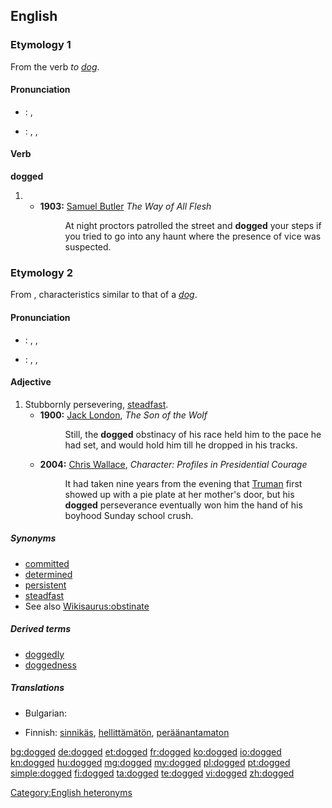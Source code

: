 ==English==

===Etymology 1===
From the verb ''to [[dog]]''.

====Pronunciation====
* {{a|RP}}: {{IPA|/dɒɡd/}}, {{SAMPA|/dQgd/}}
* {{a|US}}: {{enPR|dägd}}, {{IPA|/dɑɡd/}}, {{SAMPA|/dAgd/}}

====Verb====
'''dogged'''

# {{past of|dog}}
#* '''1903:''' [[w:Samuel Butler|Samuel Butler]] ''The Way of All Flesh''
#*: At night proctors patrolled the street and '''dogged''' your steps if you tried to go into any haunt where the presence of vice was suspected.

===Etymology 2===
From {{etyl|enm}}, characteristics similar to that of a ''[[dog]]''.

====Pronunciation====
* {{a|RP}}: {{enPR|dŏg'ĭd}}, {{IPA|/ˈdɒɡɪd/}}, {{SAMPA|/"dQgId/}}
* {{a|US}}: {{enPR|däg'ĭd}}, {{IPA|/ˈdɑɡɪd/}}, {{SAMPA|/"dAgId/}}

====Adjective====
{{en-adj}}

# Stubbornly persevering, [[steadfast]].
#* '''1900:''' [[w:Jack London|Jack London]], ''The Son of the Wolf''
#*: Still, the '''dogged''' obstinacy of his race held him to the pace he had set, and would hold him till he dropped in his tracks.
#* '''2004:''' [[w: Chris Wallace (journalist)|Chris Wallace]], ''Character:  Profiles in Presidential Courage''
#*: It had taken nine years from the evening that [[w:Harry Truman|Truman]] first showed up with a pie plate at her mother's door, but his '''dogged''' perseverance eventually won him the hand of his boyhood Sunday school crush.

=====Synonyms=====
* [[committed]]
* [[determined]]
* [[persistent]]
* [[steadfast]]
* See also [[Wikisaurus:obstinate]]

=====Derived terms=====
* [[doggedly]] {{pos_adv}}
* [[doggedness]] {{pos_n}}

=====Translations=====
{{trans-top|stubbornly persevering, steadfast}}
* Bulgarian: {{t|bg|твърдоглав|sc=Cyrl}}
{{trans-mid}}
* Finnish: [[sinnikäs]], [[hellittämätön]], [[peräänantamaton]]
{{trans-bottom}}

[[Category:English heteronyms]]

[[bg:dogged]]
[[de:dogged]]
[[et:dogged]]
[[fr:dogged]]
[[ko:dogged]]
[[io:dogged]]
[[kn:dogged]]
[[hu:dogged]]
[[mg:dogged]]
[[my:dogged]]
[[pl:dogged]]
[[pt:dogged]]
[[simple:dogged]]
[[fi:dogged]]
[[ta:dogged]]
[[te:dogged]]
[[vi:dogged]]
[[zh:dogged]]